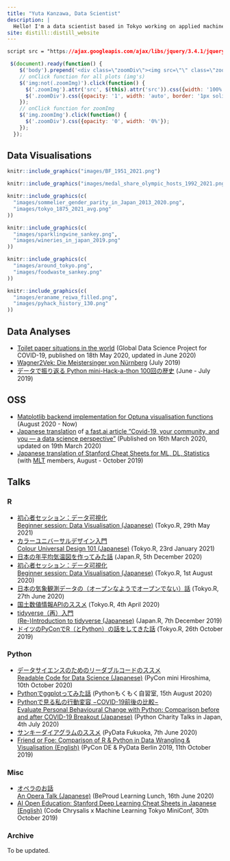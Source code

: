 ```yaml
---
title: "Yuta Kanzawa, Data Scientist"
description: |
  Hello! I'm a data scientist based in Tokyo working on applied machine learning, business intelligence and data visualisation. Always under construction.
site: distill::distill_website
---
```


```css
script src = "https://ajax.googleapis.com/ajax/libs/jquery/3.4.1/jquery.min.js"
```

```js
 $(document).ready(function() {
    $('body').prepend('<div class=\"zoomDiv\"><img src=\"\" class=\"zoomImg\"></div>');
    // onClick function for all plots (img's)
    $('img:not(.zoomImg)').click(function() {
      $('.zoomImg').attr('src', $(this).attr('src')).css({width: '100%'});
      $('.zoomDiv').css({opacity: '1', width: 'auto', border: '1px solid white', borderRadius: '5px', position: 'fixed', top: '55%', left: '50%', marginRight: '-50%', transform: 'translate(-50%, -50%)', boxShadow: '0px 0px 50px #888888', zIndex: '50', overflow: 'auto', maxHeight: '90%'});
    });
    // onClick function for zoomImg
    $('img.zoomImg').click(function() {
      $('.zoomDiv').css({opacity: '0', width: '0%'}); 
    });
  });
```

## Data Visualisations
```r
knitr::include_graphics("images/BF_1951_2021.png")
```
```r
knitr::include_graphics("images/medal_share_olympic_hosts_1992_2021.png")
```
```r
knitr::include_graphics(c(
  "images/sommelier_gender_parity_in_Japan_2013_2020.png",
  "images/tokyo_1875_2021_avg.png"
))
```
```r
knitr::include_graphics(c(
  "images/sparklingwine_sankey.png",
  "images/wineries_in_japan_2019.png"
))
```
```r
knitr::include_graphics(c(
  "images/around_tokyo.png",
  "images/foodwaste_sankey.png"
))
```
```r
knitr::include_graphics(c(
  "images/eraname_reiwa_filled.png",
  "images/pyhack_history_130.png"
))
```

## Data Analyses
- [Toilet paper situations in the world](https://www.covid19analytics.org/post/toilet-paper-situations-in-the-world) (Global Data Science Project for COVID-19, published on 18th May 2020, updated in June 2020)
- [Wagner2Vek: Die Meistersinger von Nürnberg](Wagner2Vek_Meistersinger.html) (July 2019)
- [データで振り返る Python mini-Hack-a-thon 100回の歴史](Pyhack100thAniv.html) (June - July 2019)

## OSS
- [Matplotlib backend implementation for Optuna visualisation functions](https://github.com/optuna/optuna/pull/1756) (August 2020 - Now)
- [Japanese translation](https://qiita.com/yutakanzawa/items/89f313f4f26a3abc398e) of [a fast.ai article "Covid-19, your community, and you — a data science perspective"](https://www.fast.ai/2020/03/09/coronavirus/) (Published on 16th March 2020, updated on 19th March 2020)
- [Japanese translation of Stanford Cheat Sheets for ML, DL, Statistics](https://stanford.edu/~shervine/l/ja/teaching/) (with [MLT](https://mltokyo.ai/) members, August - October 2019)

## Talks
### R
- [初心者セッション：データ可視化<br>Beginner session: Data Visualisation (Japanese)](TokyoR/初心者セッション_データ可視化_TokyoR_20210529.pdf) (Tokyo.R, 29th May 2021)
- [カラーユニバーサルデザイン入門<br>Colour Universal Design 101 (Japanese)](TokyoR/カラーユニバーサルデザイン入門_TokyoR_20210123.pdf) (Tokyo.R, 23rd January 2021)
- [日本の年平均気温図を作ってみた話](TokyoR/日本の年平均気温図を作ってみた話_JapanR_2020_20201205.pdf) (Japan.R, 5th December 2020)
- [初心者セッション：データ可視化<br>Beginner session: Data Visualisation (Japanese)](TokyoR/初心者セッション_データ可視化_TokyoR_20200801.pdf) (Tokyo.R, 1st August 2020)
- [日本の気象観測データの（オープンなようでオープンでない）話](TokyoR/日本の気象観測データの（オープンなようでオープンでない）話_TokyoR_20200627.pdf) (Tokyo.R, 27th June 2020)
- [国土数値情報APIのススメ](TokyoR/国土数値情報APIのススメ_TokyoR_20200404.pdf) (Tokyo.R, 4th April 2020)
- [tidyverse（再）入門<br>(Re-)Introduction to tidyverse (Japanese)](TokyoR/Tidyverse（再）入門_JapanR_2019_20191207.pdf) (Japan.R, 7th December 2019)
- [ドイツのPyConでR（とPython）の話をしてきた話](TokyoR/ドイツのPyConでR（とPython）の話をしてきた話_TokyoR_82_20191026.pdf) (Tokyo.R, 26th October 2019)

### Python
- [データサイエンスのためのリーダブルコードのススメ<br>Readable Code for Data Science (Japanese)](PyCon/PyCon_mini_Hiroshima/データサイエンスのためのリーダブルコードのススメ_PyCon_mini_Hiroshima_20201010.pdf) (PyCon mini Hiroshima, 10th October 2020)
- [Pythonでggplotってみた話](misc/Pythonでggplotってみた話_Pythonもくもく自習室_20200815.pdf) (Pythonもくもく自習室, 15th August 2020)
- [Pythonで見る私の行動変容 −COVID-19前後の比較−<br>Evaluate Personal Behavioural Change with Python: Comparison before and after COVID-19 Breakout (Japanese)](PyCon/Python_Charity_Talks_in_Japan/Pythonで見る私の行動変容_−COVID-19前後の比較−_Python_Charity_Talks_in_Japan_20200704.pdf) (Python Charity Talks in Japan, 4th July 2020)
- [サンキーダイアグラムのススメ](PyData/サンキーダイアグラムのススメ_PyData_Fukuoka_20200607.pdf) (PyData Fukuoka, 7th June 2020)
- [Friend or Foe: Comparison of R & Python in Data Wrangling & Visualisation (English)](PyConDE2019/Friend_or_Foe_Comparison_of_R_&_Python_in_Data_Wrangling_&_Visualisation_PyConDE_2019Oct.pdf) (PyCon DE & PyData Berlin 2019, 11th October 2019)

### Misc
- [オペラのお話<br>An Opera Talk (Japanese)](misc/オペラのお話_BPLL_20200616_公開用.pdf) (BeProud Learning Lunch, 16th June 2020)
- [AI Open Education: Stanford Deep Learning Cheat Sheets in Japanese (English)](MLT/AI_Open_Education_Stanford_Deep_Learning_Cheat_Sheets_in_Japanese_MLT_CodeChrysalis_20191030.pdf) (Code Chrysalis x Machine Learning Tokyo MiniConf, 30th October 2019)

### Archive
To be updated.
